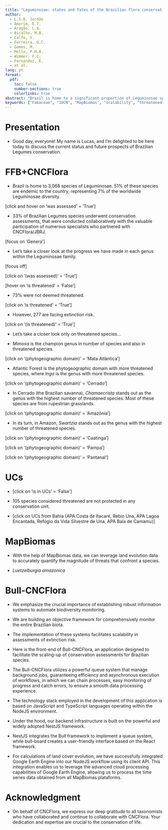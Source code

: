 ```yaml
---
title: "Leguminosae: states and fates of the Brazilian flora conservation"
author: 
  - L.S.B. Jordão
  - Amorim, E.T.
  - Aragão, L.A.
  - Bicalho, M.B.
  - Calfo, V.
  - Ferreira, G.C.
  - Gomes, M.
  - Mello, P.H.A.
  - Wimmer, F.C.
  - Fernandez, E.
  - et al.
lang: pt
format:
  pdf:
    toc: false
    number-sections: true
    colorlinks: true
abstract: "Brazil is home to a significant proportion of Leguminosae species, comprising 13.5% of the global total. Furthermore, 51% of these species are endemic to the country, representing 7% of the worldwide Leguminosae diversity. Of the 3,068 species in Brazil, 1,024 (33%) underwent conservation assessments, carried out collaboratively with numerous specialists partnered with CNCFlora/JBRJ. Among the assessed species, 73% were not deemed threatened, including 56% classified as Least Concern (LC), 12% as Data Deficient (DD), and 5% as Near Threatened (NT). However, 277 (26%) are facing the risk of extinction, with 154 (5%) categorized as Endangered (EN), 81 (2.6%) as Vulnerable (VU), and 42 (1.3%) as Critically Endangered (CR). Most of threatened species belong to the genus *Mimosa* (23%), followed by *Swartzia* (14%) and *Chamaecrista* (10%). Most of the threatened species consist of trees (49%), followed by shrubs (30%). Among phytogeographic domains, the Atlantic Forest is home to 119 (43%) threatened species, followed by the Cerrado with 78 (28%) species. If we focus on combined characteristics such as habit and phytogeographic domain, *Swartzia* stands out in first place in the Amazon and among trees species, followed by *Peltogyne*, *Inga*, and *Tachigali*. Half of the genus *Muellera* (10 spp.), predominantly composed of tree species, are considered threatened. If we consider the vegetation type, dense ombrophilous rainforest emerges in first place with 100 (36%) species, followed by campos rupestres with 54 (20%) species. Among the Brazilian states, Bahia (17%), Minas Gerais (15%), Rio de Janeiro (11%), Goiás (10%), and Amazonas (8%) stand out as the top five with the highest number of threatened species. However, it is important to note that a significant 71% of all threatened species are endemic to a single state, highlighting the crucial role of state-level engagement in developing effective policies for the protection of threatened species. Criterion B, encompassing EOO (Extent of Occurrence), AOO (Area of Occupancy), number of locations, and continuous decline, has been extensively employed, accounting for 91% of the assessments conducted. This is partly due to the substantial scarcity of population and reproductive data. However, the availability of historical land cover classification data from the MapBiomas initiative has prompted efforts to utilize this information as primary data for analyzing parameters of continuous decline and determining location counts. Now, we can leverage land evolution data to accurately quantify the magnitude of threats that confront a species. There is much more to explore when it comes to analyzing and integrating various data sources, employing data modeling techniques, and creating informative presentations. However, the true potential lies in the development of robust information systems that offer scalability, enabling us to effectively handle vast and decentralized datasets. By implementing such systems, we can automate the monitoring process of available data sets on taxon distribution and prioritize conservation actions. This enables the establishment of an objective framework for comprehensively monitoring the entire biota."
keywords: ["Fabaceae", "IUCN", "MapBiomas", "scalability", "threatened"]
---
```



# Presentation

- Good day, everyone! My name is Lucas, and I'm delighted to be here today to discuss the current status and future prospects of Brazilian Legumes conservation.

# FFB+CNCFlora

- Brazil is home to 3,068 species of Leguminosae. 51% of these species are endemic to the country, representing 7% of the worldwide Leguminosae diversity.

[click and hover on 'was assessed' = 'True']

- 33% of Brazilian Legumes species underwent conservation assessments, that were conducted collaboratively with the valuable participation of numerous specialists who partnered with CNCFlora/JBRJ.

[focus on 'Genera']

- Let's take a closer look at the progress we have made in each genus within the Leguminosae family.

[focus off]

[click on '(was assessed)' = 'True']

[hover on 'is threatened' = 'False']

- 73% were not deemed threatened. 

[click on 'is threatened' = 'True']

- However, 277 are facing extinction risk.

[click on '(is threatened)' = 'True']

- Let's take a closer look only on threatened species...

- *Mimosa* is the champion genus in number of species and also in threatened species.

[click on '(phytogeographic domain)' = 'Mata Atlântica']

- Atlantic Forest is the phytogeographic domain with more threatened species, where *Inga* is the genus with more threatened species.

[click on '(phytogeographic domain)' = 'Cerrado']

- In Cerrado (the Brazilian savanna), *Chamaecrista* stands out as the genus with the highest number of threatened species. Most of these species are from rupestrian grasslands.

[click on '(phytogeographic domain)' = 'Amazônia']

- In its turn, in Amazon, *Swartzia* stands out as the genus with the highest number of threatened species.

[click on '(phytogeographic domain)' = 'Caatinga']

[click on '(phytogeographic domain)' = 'Pampa']

[click on '(phytogeographic domain)' = 'Pantanal']


# UCs

- [click on 'is in UCs' = 'False']

- 105 species considered threatened are not protected in any conservation unit.

- [click on UCs from Bahia (APA Costa de Itacaré, Rebio Una, APA Lagoa Encantada, Refúgio da Vida Silvestre de Una, APA Baía de Camamu)]

# MapBiomas

- With the help of MapBiomas data, we can leverage land evolution data to accurately quantify the magnitude of threats that confront a species.

- *Luetzelburgia amazonica* 

# Bull-CNCFlora

- We emphasize the crucial importance of establishing robust information systems to automate biodiversity monitoring.

- We are building an objective framework for comprehensively monitor the entire Brazilian biota.

- The implementation of these systems facilitates scalability in assessments of extinction risk.

- Here is the front-end of Bull-CNCFlora, an application designed to facilitate the scaling-up of conservation assessments for Brazilian species.

- The Bull-CNCFlora utilizes a powerful queue system that manage background jobs, guaranteeing efficiency and asynchronous execution of workflows, in which we can chain processes, easy monitoring of progress and catch errors, to ensure a smooth data processing experience.

- The technology stack employed in the development of this application is based on JavaScript and TypeScript languages operating within the NodeJS environment.

- Under the hood, our backend infrastructure is built on the powerful and widely adopted NestJS framework.

- NestJS integrates the Bull framework to implement a queue system, while bull-board creates a user-friendly interface based on the React framework.

- For calculations of land cover evolution, we have successfully integrated Google Earth Engine into our NodeJS workflow using its client API. This integration enables us to leverage the advanced cloud processing capabilities of Google Earth Engine, allowing us to process the time series data obtained from all MapBiomas plataforms.

# Acknowledgment

- On behalf of CNCFlora, we express our deep gratitude to all taxonomists who have collaborated and continue to collaborate with CNCFlora. Your dedication and expertise are crucial to the conservation of life.